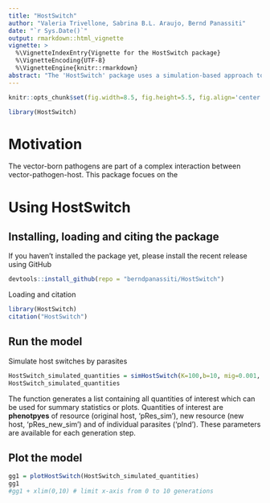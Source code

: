 ```yaml
---
title: "HostSwitch"
author: "Valeria Trivellone, Sabrina B.L. Araujo, Bernd Panassiti"
date: "`r Sys.Date()`"
output: rmarkdown::html_vignette
vignette: >
  %\VignetteIndexEntry{Vignette for the HostSwitch package}
  %\VignetteEncoding{UTF-8}
  %\VignetteEngine{knitr::rmarkdown}
abstract: "The 'HostSwitch' package uses a simulation-based approach to investigate host switches by a parasite. The individual based model is based on the concepts of Stockholm paradigm and ecological fitting. The orginial model is published by Araujo et al. 2015. Understanding Host-Switching by Ecological Fitting [https://doi.org/10.1371/journal.pone.0139225](https://doi.org/10.1371/journal.pone.0139225). The package provides an R-friendly and modified version of this model which can be applied to different host-parasite scenarios. \n \n \n"
---
```


```r
knitr::opts_chunk$set(fig.width=8.5, fig.height=5.5, fig.align='center', warning=FALSE, message=FALSE, cache = T)
```

```r
library(HostSwitch)
```

# Motivation 

The vector-born pathogens are part of a complex interaction between vector-pathogen-host. This package focues on the 


# Using HostSwitch

## Installing, loading and citing the package

If you haven't installed the package yet, please install the recent release using GitHub

```r
devtools::install_github(repo = "berndpanassiti/HostSwitch")
```

Loading and citation

```r
library(HostSwitch)
citation("HostSwitch")
```


## Run the model
Simulate host switches by parasites
```r
HostSwitch_simulated_quantities = simHostSwitch(K=100,b=10, mig=0.001, sdm=0.2, sigma=1, pRes_min=1, pRes_max=10, n_generation=200)
HostSwitch_simulated_quantities
```

The function generates a list containing all quantities of interest which can be used for summary statistics or plots. Quantities of interest are **phenotpyes** of resource (original host, 'pRes_sim'), new resource (new host, 'pRes_new_sim') and of individual parasites ('pInd'). These parameters are available for each generation step.


## Plot the model
```r
gg1 = plotHostSwitch(HostSwitch_simulated_quantities)
gg1
#gg1 + xlim(0,10) # limit x-axis from 0 to 10 generations
```

